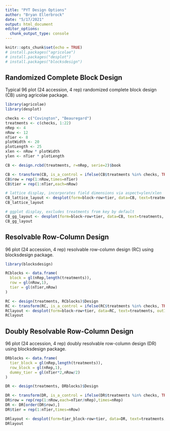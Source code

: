 ```yaml
---
title: "PYT Design Options"
author: "Bryan Ellerbrock"
date: "5/17/2021"
output: html_document
editor_options: 
  chunk_output_type: console
---
```


```r
knitr::opts_chunk$set(echo = TRUE)
# install.packages("agricolae")
# install.packages("desplot")
# install.packages("blocksdesign")
```

## Randomized Complete Block Design

Typical 96 plot (24 accession, 4 rep) randomized complete block design (CB) using agricolae package.

```r

library(agricolae)
library(desplot)

checks <- c("Covington", "Beauregard")
treatments <- c(checks, 1:22)
nRep <- 4
nRow <- 12
nTier <- 8
plotWidth <- 20 
plotLength <- 25
xlen <- nRow * plotWidth
ylen <- nTier * plotLength

CB <- design.rcbd(treatments, r=nRep, serie=2)$book

CB <- transform(CB, is_a_control = ifelse(CB$treatments %in% checks, TRUE, FALSE))
CB$row = rep(1:nRow,times=nTier)
CB$tier = rep(1:nTier,each=nRow)

# lattice display, incorporates field dimensions via aspect=ylen/xlen
CB_lattice_layout <- desplot(form=block~row+tier, data=CB, text=treatments, out1=block, col=is_a_control, cex=1.25, main="Randomized Complete Block Design", aspect=ylen/xlen, xlab="rows", ylab="tiers", shorten="sub")
CB_lattice_layout

# ggplot display, excludes treatments from key by default
CB_gg_layout <- desplot(form=block~row+tier, data=CB, text=treatments, out1=block, col=is_a_control, cex=1.25, main="Randomized Complete Block Design", gg=TRUE, xlab="rows", ylab="tiers", shorten="sub")
CB_gg_layout

```

## Resolvable Row-Column Design

96 plot (24 accession, 4 rep) resolvable row-column design (RC) using blocksdesign package.

```r

library(blocksdesign)

RCblocks <- data.frame(
  block = gl(nRep,length(treatments)),
  row = gl(nRow,1),
  tier = gl(nTier,nRow)
)

RC <- design(treatments, RCblocks)$Design
RC <- transform(RC, is_a_control = ifelse(RC$treatments %in% checks, TRUE, FALSE))
RClayout <- desplot(form=block~row+tier, data=RC, text=treatments, out1=block, out2=row, col=is_a_control, cex=1.25, main="Resolvable Row-Column Design", gg=TRUE, xlab="rows", ylab="tiers", shorten="sub")
RClayout

```

## Doubly Resolvable Row-Column Design

96 plot (24 accession, 4 rep) doubly resolvable row-column design (DR) using blocksdesign package.

```r

DRblocks <- data.frame(
  tier_block = gl(nRep,length(treatments)),
  row_block = gl(nRep,1),
  dummy_tier = gl(nTier*2,nRow/2)
)

DR <- design(treatments, DRblocks)$Design

DR <- transform(DR, is_a_control = ifelse(DR$treatments %in% checks, TRUE, FALSE))
DR$row = rep(rep(1:nRow,each=nTier/nRep),times=nRep)
DR <- DR[order(DR$row),]
DR$tier = rep(1:nTier,times=nRow)

DRlayout <- desplot(form=tier_block~row+tier, data=DR, text=treatments, out1=tier_block, out2=row_block, col=is_a_control, cex=1.25, main="Doubly Resolvable Row-Column Design", gg=TRUE, xlab="rows", ylab="tiers", shorten="sub")
DRlayout

```